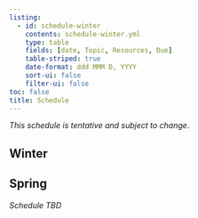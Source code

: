 ```yaml
---
listing: 
  - id: schedule-winter
    contents: schedule-winter.yml
    type: table
    fields: [date, Topic, Resources, Due] 
    table-striped: true 
    date-format: ddd MMM D, YYYY 
    sort-ui: false
    filter-ui: false   
toc: false 
title: Schedule      
--- 
```

 
*This schedule is tentative and subject to change*.    
    
## Winter
                
:::{#schedule-winter}    
:::      
 
## Spring

*Schedule TBD*   
 